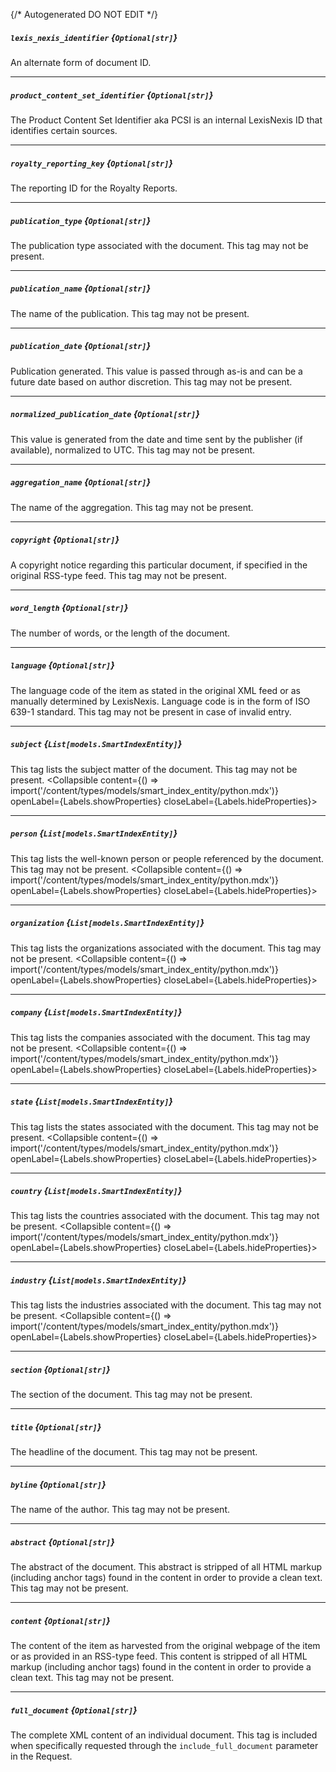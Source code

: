 {/* Autogenerated DO NOT EDIT  */}

##### `lexis_nexis_identifier` *{`Optional[str]`}*
An alternate form of document ID.

---
##### `product_content_set_identifier` *{`Optional[str]`}*
The Product Content Set Identifier aka PCSI is an internal LexisNexis ID that identifies certain sources.

---
##### `royalty_reporting_key` *{`Optional[str]`}*
The reporting ID for the Royalty Reports.

---
##### `publication_type` *{`Optional[str]`}*
The publication type associated with the document. This tag may not be present.

---
##### `publication_name` *{`Optional[str]`}*
The name of the publication. This tag may not be present.

---
##### `publication_date` *{`Optional[str]`}*
Publication generated. This value is passed through as\-is and can be a future date based on author discretion. This tag may not be present.

---
##### `normalized_publication_date` *{`Optional[str]`}*
This value is generated from the date and time sent by the publisher (if available), normalized to UTC. This tag may not be present.

---
##### `aggregation_name` *{`Optional[str]`}*
The name of the aggregation. This tag may not be present.

---
##### `copyright` *{`Optional[str]`}*
A copyright notice regarding this particular document, if specified in the original RSS\-type feed. This tag may not be present.

---
##### `word_length` *{`Optional[str]`}*
The number of words, or the length of the document.

---
##### `language` *{`Optional[str]`}*
The language code of the item as stated in the original XML feed or as manually determined by LexisNexis. Language code is in the form of ISO 639\-1 standard. This tag may not be present in case of invalid entry.

---
##### `subject` *{`List[models.SmartIndexEntity]`}*
This tag lists the subject matter of the document. This tag may not be present.
<Collapsible content={() => import('/content/types/models/smart_index_entity/python.mdx')} openLabel={Labels.showProperties} closeLabel={Labels.hideProperties}>
</Collapsible>

---
##### `person` *{`List[models.SmartIndexEntity]`}*
This tag lists the well\-known person or people referenced by the document. This tag may not be present.
<Collapsible content={() => import('/content/types/models/smart_index_entity/python.mdx')} openLabel={Labels.showProperties} closeLabel={Labels.hideProperties}>
</Collapsible>

---
##### `organization` *{`List[models.SmartIndexEntity]`}*
This tag lists the organizations associated with the document. This tag may not be present.
<Collapsible content={() => import('/content/types/models/smart_index_entity/python.mdx')} openLabel={Labels.showProperties} closeLabel={Labels.hideProperties}>
</Collapsible>

---
##### `company` *{`List[models.SmartIndexEntity]`}*
This tag lists the companies associated with the document. This tag may not be present.
<Collapsible content={() => import('/content/types/models/smart_index_entity/python.mdx')} openLabel={Labels.showProperties} closeLabel={Labels.hideProperties}>
</Collapsible>

---
##### `state` *{`List[models.SmartIndexEntity]`}*
This tag lists the states associated with the document. This tag may not be present.
<Collapsible content={() => import('/content/types/models/smart_index_entity/python.mdx')} openLabel={Labels.showProperties} closeLabel={Labels.hideProperties}>
</Collapsible>

---
##### `country` *{`List[models.SmartIndexEntity]`}*
This tag lists the countries associated with the document. This tag may not be present.
<Collapsible content={() => import('/content/types/models/smart_index_entity/python.mdx')} openLabel={Labels.showProperties} closeLabel={Labels.hideProperties}>
</Collapsible>

---
##### `industry` *{`List[models.SmartIndexEntity]`}*
This tag lists the industries associated with the document. This tag may not be present.
<Collapsible content={() => import('/content/types/models/smart_index_entity/python.mdx')} openLabel={Labels.showProperties} closeLabel={Labels.hideProperties}>
</Collapsible>

---
##### `section` *{`Optional[str]`}*
The section of the document. This tag may not be present.

---
##### `title` *{`Optional[str]`}*
The headline of the document. This tag may not be present.

---
##### `byline` *{`Optional[str]`}*
The name of the author. This tag may not be present.

---
##### `abstract` *{`Optional[str]`}*
The abstract of the document. This abstract is stripped of all HTML markup (including anchor tags) found in the content in order to provide a clean text. This tag may not be present.

---
##### `content` *{`Optional[str]`}*
The content of the item as harvested from the original webpage of the item or as provided in an RSS\-type feed. This content is stripped of all HTML markup (including anchor tags) found in the content in order to provide a clean text. This tag may not be present.

---
##### `full_document` *{`Optional[str]`}*
The complete XML content of an individual document. This tag is included when specifically requested through the `include_full_document` parameter in the Request.



